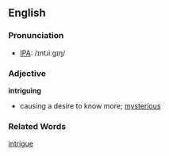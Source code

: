 ==English==
===Pronunciation===
*[[IPA]]: /ɪntɹiːgɪŋ/

===Adjective===
'''intriguing'''

*causing a desire to know more; [[mysterious]]
===Related Words===
[[intrigue]]